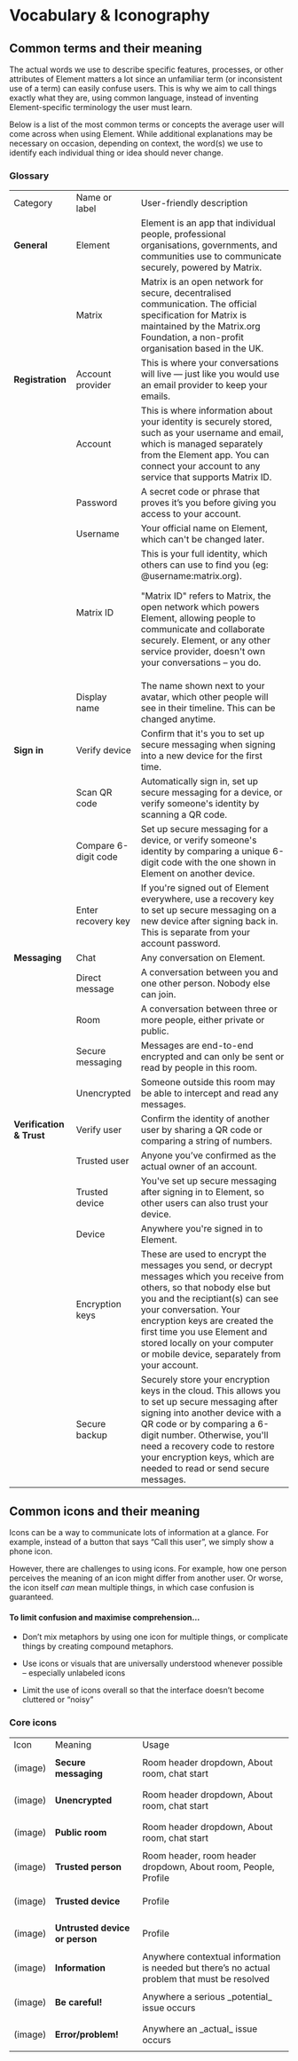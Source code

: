 
<Meta title="Content/Vocabulary & Iconography" />

# Vocabulary & Iconography

## Common terms and their meaning

The actual words we use to describe specific features, processes, or other attributes of Element matters a lot since an unfamiliar term (or inconsistent use of a term) can easily confuse users. This is why we aim to call things exactly what they are, using common language, instead of inventing Element-specific terminology the user must learn.

Below is a list of the most common terms or concepts the average user will come across when using Element. While additional explanations may be necessary on occasion, depending on context, the word(s) we use to identify each individual thing or idea should never change.

### Glossary

<table>
  <tr>
   <td>Category
   </td>
   <td>Name or label
   </td>
   <td>User-friendly description
   </td>
  </tr>
  <tr>
   <td><strong>General</strong>
   </td>
   <td>Element
   </td>
   <td>Element is an app that individual people, professional organisations, governments, and communities use to communicate securely, powered by Matrix.
   </td>
  </tr>
  <tr>
   <td>
   </td>
   <td>Matrix
   </td>
   <td>Matrix is an open network for secure, decentralised communication. The official specification for Matrix is maintained by the Matrix.org Foundation, a non-profit organisation based in the UK.
   </td>
  </tr>
  <tr>
   <td><strong>Registration</strong>
   </td>
   <td>Account provider
   </td>
   <td>This is where your conversations will live — just like you would use an email provider to keep your emails.
   </td>
  </tr>
  <tr>
   <td>
   </td>
   <td>Account
   </td>
   <td>This is where information about your identity is securely stored, such as your username and email, which is managed separately from the Element app. You can connect your account to any service that supports Matrix ID.
   </td>
  </tr>
  <tr>
   <td>
   </td>
   <td>Password
   </td>
   <td>A secret code or phrase that proves it’s you before giving you access to your account.
   </td>
  </tr>
  <tr>
   <td>
   </td>
   <td>Username
   </td>
   <td>Your official name on Element, which can't be changed later.
   </td>
  </tr>
  <tr>
   <td>
   </td>
   <td>Matrix ID
   </td>
   <td>This is your full identity, which others can use to find you (eg: @username:matrix.org).
<p>
"Matrix ID" refers to Matrix, the open network which powers Element, allowing people to communicate and collaborate securely. Element, or any other service provider, doesn't own your conversations – you do.
   </td>
  </tr>
  <tr>
   <td>
   </td>
   <td>Display name
   </td>
   <td>The name shown next to your avatar, which other people will see in their timeline. This can be changed anytime.
   </td>
  </tr>
  <tr>
   <td><strong>Sign in</strong>
   </td>
   <td>Verify device
   </td>
   <td>Confirm that it's you to set up secure messaging when signing into a new device for the first time.
   </td>
  </tr>
  <tr>
   <td>
   </td>
   <td>Scan QR code
   </td>
   <td>Automatically sign in, set up secure messaging for a device, or verify someone's identity by scanning a QR code.
   </td>
  </tr>
  <tr>
   <td>
   </td>
   <td>Compare 6-digit code
   </td>
   <td>Set up secure messaging for a device, or verify someone's identity by comparing a unique 6-digit code with the one shown in Element on another device.
   </td>
  </tr>
  <tr>
   <td>
   </td>
   <td>Enter recovery key
   </td>
   <td>If you're signed out of Element everywhere, use a recovery key to set up secure messaging on a new device after signing back in. This is separate from your account password.
   </td>
  </tr>
  <tr>
   <td><strong>Messaging</strong>
   </td>
   <td>Chat
   </td>
   <td>Any conversation on Element.
   </td>
  </tr>
  <tr>
   <td>
   </td>
   <td>Direct message
   </td>
   <td>A conversation between you and one other person. Nobody else can join.
   </td>
  </tr>
  <tr>
   <td>
   </td>
   <td>Room
   </td>
   <td>A conversation between three or more people, either private or public.
   </td>
  </tr>
  <tr>
   <td>
   </td>
   <td>Secure messaging
   </td>
   <td>Messages are end-to-end encrypted and can only be sent or read by people in this room.
   </td>
  </tr>
  <tr>
   <td>
   </td>
   <td>Unencrypted
   </td>
   <td>Someone outside this room may be able to intercept and read any messages.
   </td>
  </tr>
  <tr>
   <td><strong>Verification & Trust</strong>
   </td>
   <td>Verify user
   </td>
   <td>Confirm the identity of another user by sharing a QR code or comparing a string of numbers. 
   </td>
  </tr>
    <tr>
   <td>
   </td>
   <td>Trusted user
   </td>
   <td>Anyone you’ve confirmed as the actual owner of an account.
   </td>
  </tr>
  <tr>
   <td>
   </td>
   <td>Trusted device
   </td>
   <td>You've set up secure messaging after signing in to Element, so other users can also trust your device.
   </td>
  </tr>
  <tr>
   <td>
   </td>
   <td>Device
   </td>
   <td>Anywhere you're signed in to Element.
   </td>
  </tr>
  <tr>
   <td>
   </td>
   <td>Encryption keys
   </td>
   <td>These are used to encrypt the messages you send, or decrypt messages which you receive from others, so that nobody else but you and the reciptiant(s) can see your conversation. Your encryption keys are created the first time you use Element and stored locally on your computer or mobile device, separately from your account.
   </td>
  </tr>
  <tr>
   <td>
   </td>
   <td>Secure backup
   </td>
   <td>Securely store your encryption keys in the cloud. This allows you to set up secure messaging after signing into another device with a QR code or by comparing a 6-digit number. Otherwise, you'll need a recovery code to restore your encryption keys, which are needed to read or send secure messages.
   </td>
  </tr>
</table>

## Common icons and their meaning

Icons can be a way to communicate lots of information at a glance. For example, instead of a button that says “Call this user”, we simply show a phone icon.

However, there are challenges to using icons. For example, how one person perceives the meaning of an icon might differ from another user. Or worse, the icon itself _can_ mean multiple things, in which case confusion is guaranteed.

#### **To limit confusion and maximise comprehension…**


* Don’t mix metaphors by using one icon for multiple things, or complicate things by creating compound metaphors.

* Use icons or visuals that are universally understood whenever possible – especially unlabeled icons

* Limit the use of icons overall so that the interface doesn’t become cluttered or “noisy”

### Core icons

<table>
  <tr>
   <td>
Icon
   </td>
   <td>Meaning
   </td>
   <td>Usage
   </td>
  </tr>
  <tr>
   <td>

(image)

   </td>
   <td><strong>Secure messaging</strong>
   </td>
   <td>Room header dropdown, About room, chat start
   </td>
  </tr>
  <tr>
   <td>

(image)

   </td>
   <td><strong>Unencrypted</strong>
   </td>
   <td>Room header dropdown, About room, chat start
   </td>
  </tr>
  <tr>
   <td>

(image)

   </td>
   <td><strong>Public room</strong>
   </td>
   <td>Room header dropdown, About room, chat start
   </td>
  </tr>
  <tr>
   <td>

(image)

   </td>
   <td><strong>Trusted person</strong>
   </td>
   <td>Room header, room header dropdown, About room, People, Profile
   </td>
  </tr>
  <tr>
   <td>

(image)

   </td>
   <td><strong>Trusted device</strong>
   </td>
   <td>Profile
   </td>
  </tr>
  <tr>
   <td>

(image)

   </td>
   <td><strong>Untrusted device or person</strong>
   </td>
   <td>Profile
   </td>
  </tr>
  <tr>
   <td>

(image)

   </td>
   <td><strong>Information</strong>
   </td>
   <td>Anywhere contextual information is needed but there’s no actual problem that must be resolved
   </td>
  </tr>
  <tr>
   <td>

(image)

   </td>
   <td><strong>Be careful!</strong>
   </td>
   <td>Anywhere a serious _potential_ issue occurs
   </td>
  </tr>
  <tr>
   <td>

(image)

   </td>
   <td><strong>Error/problem!</strong>
   </td>
   <td>Anywhere an _actual_ issue occurs
   </td>
  </tr>
</table>
